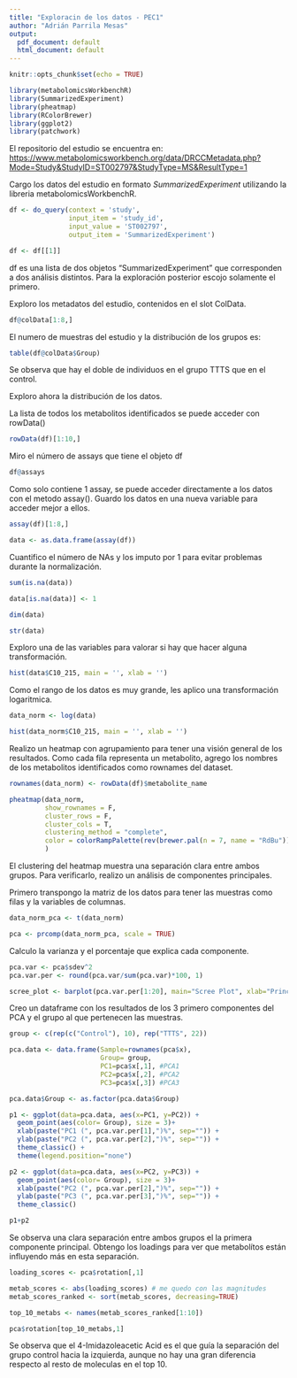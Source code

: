 ```yaml
---
title: "Exploracin de los datos - PEC1"
author: "Adrián Parrila Mesas"
output:
  pdf_document: default
  html_document: default
---
```


```r
knitr::opts_chunk$set(echo = TRUE)
```

```r

library(metabolomicsWorkbenchR)
library(SummarizedExperiment)
library(pheatmap)
library(RColorBrewer)
library(ggplot2)
library(patchwork)
```

El repositorio del estudio se encuentra en: <https://www.metabolomicsworkbench.org/data/DRCCMetadata.php?Mode=Study&StudyID=ST002797&StudyType=MS&ResultType=1>

Cargo los datos del estudio en formato *SummarizedExperiment* utilizando la libreria metabolomicsWorkbenchR.

```r
df <- do_query(context = 'study',
               input_item = 'study_id',
               input_value = 'ST002797',
               output_item = 'SummarizedExperiment')

df <- df[[1]]
```

df es una lista de dos objetos "SummarizedExperiment" que corresponden a dos análisis distintos. Para la exploración posterior escojo solamente el primero.

Exploro los metadatos del estudio, contenidos en el slot ColData.

```r
df@colData[1:8,]
```

El numero de muestras del estudio y la distribución de los grupos es:

```r
table(df@colData$Group)
```

Se observa que hay el doble de individuos en el grupo TTTS que en el control.

Exploro ahora la distribución de los datos.

La lista de todos los metabolitos identificados se puede acceder con rowData()

```r
rowData(df)[1:10,]
```

Miro el número de assays que tiene el objeto df

```r
df@assays
```

Como solo contiene 1 assay, se puede acceder directamente a los datos con el metodo assay(). Guardo los datos en una nueva variable para acceder mejor a ellos.

```r
assay(df)[1:8,]

data <- as.data.frame(assay(df))
```

Cuantifico el número de NAs y los imputo por 1 para evitar problemas durante la normalización.

```r
sum(is.na(data))

data[is.na(data)] <- 1
```

```r
dim(data)
```

```r
str(data)
```

Exploro una de las variables para valorar si hay que hacer alguna transformación.

```r
hist(data$C10_215, main = '', xlab = '')
```

Como el rango de los datos es muy grande, les aplico una transformación logaritmica.

```r
data_norm <- log(data)
```

```r
hist(data_norm$C10_215, main = '', xlab = '')
```

Realizo un heatmap con agrupamiento para tener una visión general de los resultados. Como cada fila representa un metabolito, agrego los nombres de los metabolitos identificados como rownames del dataset.

```r
rownames(data_norm) <- rowData(df)$metabolite_name
```

```r
pheatmap(data_norm,
         show_rownames = F,
         cluster_rows = F, 
         cluster_cols = T,
         clustering_method = "complete",
         color = colorRampPalette(rev(brewer.pal(n = 7, name = "RdBu")))(100),
         )
```

El clustering del heatmap muestra una separación clara entre ambos grupos. Para verificarlo, realizo un análisis de componentes principales.

Primero transpongo la matriz de los datos para tener las muestras como filas y la variables de columnas.

```r
data_norm_pca <- t(data_norm)

pca <- prcomp(data_norm_pca, scale = TRUE)
```

Calculo la varianza y el porcentaje que explica cada componente.

```r
pca.var <- pca$sdev^2
pca.var.per <- round(pca.var/sum(pca.var)*100, 1)
```

```r
scree_plot <- barplot(pca.var.per[1:20], main="Scree Plot", xlab="Principal Component", ylab="Porcentaje de variación", ylim = c(0,50), names = seq(1:20))


```

Creo un dataframe con los resultados de los 3 primero componentes del PCA y el grupo al que pertenecen las muestras.

```r
group <- c(rep(c("Control"), 10), rep("TTTS", 22))
```

```r
pca.data <- data.frame(Sample=rownames(pca$x),
                       Group= group,
                       PC1=pca$x[,1], #PCA1
                       PC2=pca$x[,2], #PCA2
                       PC3=pca$x[,3]) #PCA3

pca.data$Group <- as.factor(pca.data$Group)
```

```r
p1 <- ggplot(data=pca.data, aes(x=PC1, y=PC2)) +
  geom_point(aes(color= Group), size = 3)+
  xlab(paste("PC1 (", pca.var.per[1],")%", sep="")) +
  ylab(paste("PC2 (", pca.var.per[2],")%", sep="")) +
  theme_classic() + 
  theme(legend.position="none")

p2 <- ggplot(data=pca.data, aes(x=PC2, y=PC3)) +
  geom_point(aes(color= Group), size = 3)+
  xlab(paste("PC2 (", pca.var.per[2],")%", sep="")) +
  ylab(paste("PC3 (", pca.var.per[3],")%", sep="")) +
  theme_classic()

p1+p2
```

Se observa una clara separación entre ambos grupos el la primera componente principal. Obtengo los loadings para ver que metabolítos están influyendo más en esta separación.

```r
loading_scores <- pca$rotation[,1]

metab_scores <- abs(loading_scores) # me quedo con las magnitudes
metab_scores_ranked <- sort(metab_scores, decreasing=TRUE)

top_10_metabs <- names(metab_scores_ranked[1:10])

pca$rotation[top_10_metabs,1]
```

Se observa que el 4-Imidazoleacetic Acid es el que guía la separación del grupo control hacia la izquierda, aunque no hay una gran diferencia respecto al resto de moleculas en el top 10.
